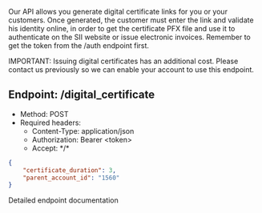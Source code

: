 Our API allows you generate digital certificate links for you or your customers. Once generated, the customer must enter
the link and validate his identity online, in order to get the certificate PFX file and use it to authenticate on the SII
website or issue electronic invoices. Remember to get the token from the /auth endpoint first.

IMPORTANT: Issuing digital certificates has an additional cost. Please contact us previously so we can enable your account to
use this endpoint.


## Endpoint: /digital_certificate
* Method: POST
* Required headers:
  * Content-Type: application/json
  * Authorization: Bearer \<token\>
  * Accept: \*/\*

```json
{
    "certificate_duration": 3,
    "parent_account_id": "1560"
}
```


<CardGroup cols={1}>
    <Card
        title="API Reference POST /digital_certificate"
        icon="terminal"
        href="/api-reference/endpoint/create-a-new-digital-certificate-link"
    >
        Detailed endpoint documentation
    </Card>
</CardGroup>